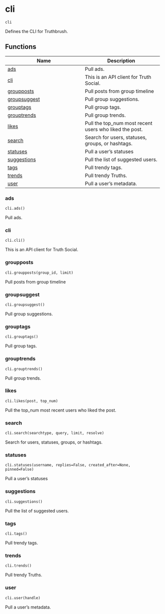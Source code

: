 # cli { #truthbrush.cli }

`cli`

Defines the CLI for Truthbrush.

## Functions

| Name | Description |
| --- | --- |
| [ads](#truthbrush.cli.ads) | Pull ads. |
| [cli](#truthbrush.cli.cli) | This is an API client for Truth Social. |
| [groupposts](#truthbrush.cli.groupposts) | Pull posts from group timeline |
| [groupsuggest](#truthbrush.cli.groupsuggest) | Pull group suggestions. |
| [grouptags](#truthbrush.cli.grouptags) | Pull group tags. |
| [grouptrends](#truthbrush.cli.grouptrends) | Pull group trends. |
| [likes](#truthbrush.cli.likes) | Pull the top_num most recent users who liked the post. |
| [search](#truthbrush.cli.search) | Search for users, statuses, groups, or hashtags. |
| [statuses](#truthbrush.cli.statuses) | Pull a user's statuses |
| [suggestions](#truthbrush.cli.suggestions) | Pull the list of suggested users. |
| [tags](#truthbrush.cli.tags) | Pull trendy tags. |
| [trends](#truthbrush.cli.trends) | Pull trendy Truths. |
| [user](#truthbrush.cli.user) | Pull a user's metadata. |

### ads { #truthbrush.cli.ads }

`cli.ads()`

Pull ads.

### cli { #truthbrush.cli.cli }

`cli.cli()`

This is an API client for Truth Social.

### groupposts { #truthbrush.cli.groupposts }

`cli.groupposts(group_id, limit)`

Pull posts from group timeline

### groupsuggest { #truthbrush.cli.groupsuggest }

`cli.groupsuggest()`

Pull group suggestions.

### grouptags { #truthbrush.cli.grouptags }

`cli.grouptags()`

Pull group tags.

### grouptrends { #truthbrush.cli.grouptrends }

`cli.grouptrends()`

Pull group trends.

### likes { #truthbrush.cli.likes }

`cli.likes(post, top_num)`

Pull the top_num most recent users who liked the post.

### search { #truthbrush.cli.search }

`cli.search(searchtype, query, limit, resolve)`

Search for users, statuses, groups, or hashtags.

### statuses { #truthbrush.cli.statuses }

`cli.statuses(username, replies=False, created_after=None, pinned=False)`

Pull a user's statuses

### suggestions { #truthbrush.cli.suggestions }

`cli.suggestions()`

Pull the list of suggested users.

### tags { #truthbrush.cli.tags }

`cli.tags()`

Pull trendy tags.

### trends { #truthbrush.cli.trends }

`cli.trends()`

Pull trendy Truths.

### user { #truthbrush.cli.user }

`cli.user(handle)`

Pull a user's metadata.